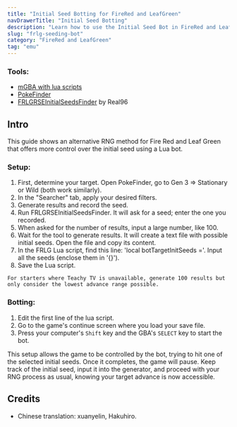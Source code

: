 ```yaml
---
title: "Initial Seed Botting for FireRed and LeafGreen"
navDrawerTitle: "Initial Seed Botting"
description: "Learn how to use the Initial Seed Bot in FireRed and LeafGreen for better control over your RNG results."
slug: "frlg-seeding-bot"
category: "FireRed and LeafGreen"
tag: "emu"
---
```


### Tools:

- [mGBA with lua scripts](/mgba-setup)
- [PokeFinder](/pokefinder)
- [FRLGRSEInitialSeedsFinder](https://github.com/Real96/FRLGRSEInitialSeedsFinder) by Real96

## Intro

This guide shows an alternative RNG method for Fire Red and Leaf Green that offers more control over the initial seed using a Lua bot.

### Setup:

1. First, determine your target. Open PokeFinder, go to Gen 3 => Stationary or Wild (both work similarly).
2. In the "Searcher" tab, apply your desired filters.
3. Generate results and record the seed.
4. Run FRLGRSEInitialSeedsFinder. It will ask for a seed; enter the one you recorded.
5. When asked for the number of results, input a large number, like 100.
6. Wait for the tool to generate results. It will create a text file with possible initial seeds. Open the file and copy its content.
7. In the FRLG Lua script, find this line: 'local botTargetInitSeeds ='. Input all the seeds (enclose them in '{}').
8. Save the Lua script.

```
For starters where Teachy TV is unavailable, generate 100 results but only consider the lowest advance range possible.
```

### Botting:

1. Edit the first line of the lua script.
2. Go to the game's continue screen where you load your save file.
3. Press your computer's `Shift` key and the GBA's `SELECT` key to start the bot.

This setup allows the game to be controlled by the bot, trying to hit one of the selected initial seeds. Once it completes, the game will pause. Keep track of the initial seed, input it into the generator, and proceed with your RNG process as usual, knowing your target advance is now accessible.

## Credits

- Chinese translation: xuanyelin, Hakuhiro.
